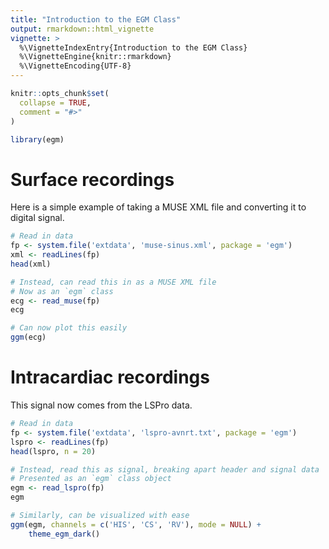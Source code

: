 ```yaml
---
title: "Introduction to the EGM Class"
output: rmarkdown::html_vignette
vignette: >
  %\VignetteIndexEntry{Introduction to the EGM Class}
  %\VignetteEngine{knitr::rmarkdown}
  %\VignetteEncoding{UTF-8}
---
```


```r
knitr::opts_chunk$set(
  collapse = TRUE,
  comment = "#>"
)
```

```r
library(egm)
```

# Surface recordings

Here is a simple example of taking a MUSE XML file and converting it to digital signal.

```r
# Read in data
fp <- system.file('extdata', 'muse-sinus.xml', package = 'egm')
xml <- readLines(fp)
head(xml)

# Instead, can read this in as a MUSE XML file
# Now as an `egm` class
ecg <- read_muse(fp)
ecg

# Can now plot this easily
ggm(ecg)
```

# Intracardiac recordings

This signal now comes from the LSPro data.

```r
# Read in data
fp <- system.file('extdata', 'lspro-avnrt.txt', package = 'egm')
lspro <- readLines(fp)
head(lspro, n = 20)

# Instead, read this as signal, breaking apart header and signal data
# Presented as an `egm` class object
egm <- read_lspro(fp)
egm

# Similarly, can be visualized with ease
ggm(egm, channels = c('HIS', 'CS', 'RV'), mode = NULL) +
	theme_egm_dark() 
```


